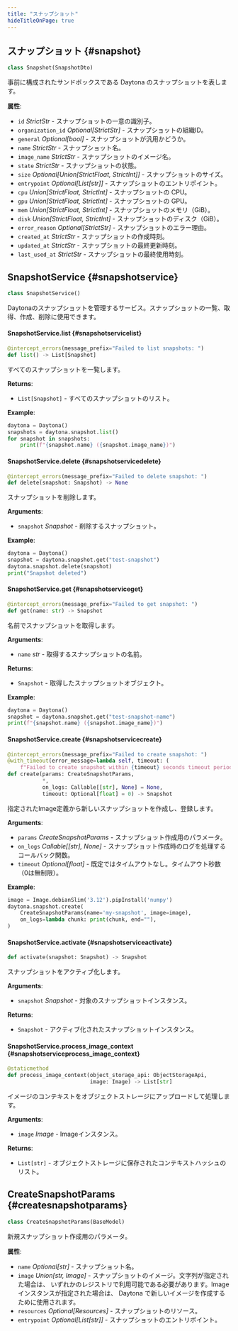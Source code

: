 ```yaml
---
title: "スナップショット"
hideTitleOnPage: true
---
```


## スナップショット {#snapshot}

```python
class Snapshot(SnapshotDto)
```

事前に構成されたサンドボックスである Daytona のスナップショットを表します。

**属性**:

- `id` _StrictStr_ - スナップショットの一意の識別子。
- `organization_id` _Optional[StrictStr]_ - スナップショットの組織ID。
- `general` _Optional[bool]_ - スナップショットが汎用かどうか。
- `name` _StrictStr_ - スナップショット名。
- `image_name` _StrictStr_ - スナップショットのイメージ名。
- `state` _StrictStr_ - スナップショットの状態。
- `size` _Optional[Union[StrictFloat, StrictInt]]_ - スナップショットのサイズ。
- `entrypoint` _Optional[List[str]]_ - スナップショットのエントリポイント。
- `cpu` _Union[StrictFloat, StrictInt]_ - スナップショットの CPU。
- `gpu` _Union[StrictFloat, StrictInt]_ - スナップショットの GPU。
- `mem` _Union[StrictFloat, StrictInt]_ - スナップショットのメモリ（GiB）。
- `disk` _Union[StrictFloat, StrictInt]_ - スナップショットのディスク（GiB）。
- `error_reason` _Optional[StrictStr]_ - スナップショットのエラー理由。
- `created_at` _StrictStr_ - スナップショットの作成時刻。
- `updated_at` _StrictStr_ - スナップショットの最終更新時刻。
- `last_used_at` _StrictStr_ - スナップショットの最終使用時刻。

## SnapshotService {#snapshotservice}

```python
class SnapshotService()
```

Daytonaのスナップショットを管理するサービス。スナップショットの一覧、取得、作成、削除に使用できます。

#### SnapshotService.list {#snapshotservicelist}

```python
@intercept_errors(message_prefix="Failed to list snapshots: ")
def list() -> List[Snapshot]
```

すべてのスナップショットを一覧します。

**Returns**:

- `List[Snapshot]` - すべてのスナップショットのリスト。

**Example**:

```python
daytona = Daytona()
snapshots = daytona.snapshot.list()
for snapshot in snapshots:
    print(f"{snapshot.name} ({snapshot.image_name})")
```

#### SnapshotService.delete {#snapshotservicedelete}

```python
@intercept_errors(message_prefix="Failed to delete snapshot: ")
def delete(snapshot: Snapshot) -> None
```

スナップショットを削除します。

**Arguments**:

- `snapshot` _Snapshot_ - 削除するスナップショット。

**Example**:

```python
daytona = Daytona()
snapshot = daytona.snapshot.get("test-snapshot")
daytona.snapshot.delete(snapshot)
print("Snapshot deleted")
```

#### SnapshotService.get {#snapshotserviceget}

```python
@intercept_errors(message_prefix="Failed to get snapshot: ")
def get(name: str) -> Snapshot
```

名前でスナップショットを取得します。

**Arguments**:

- `name` _str_ - 取得するスナップショットの名前。

**Returns**:

- `Snapshot` - 取得したスナップショットオブジェクト。

**Example**:

```python
daytona = Daytona()
snapshot = daytona.snapshot.get("test-snapshot-name")
print(f"{snapshot.name} ({snapshot.image_name})")
```

#### SnapshotService.create {#snapshotservicecreate}

```python
@intercept_errors(message_prefix="Failed to create snapshot: ")
@with_timeout(error_message=lambda self, timeout: (
    f"Failed to create snapshot within {timeout} seconds timeout period."))
def create(params: CreateSnapshotParams,
           *,
           on_logs: Callable[[str], None] = None,
           timeout: Optional[float] = 0) -> Snapshot
```

指定されたImage定義から新しいスナップショットを作成し、登録します。

**Arguments**:

- `params` _CreateSnapshotParams_ - スナップショット作成用のパラメータ。
- `on_logs` _Callable[[str], None]_ - スナップショット作成時のログを処理するコールバック関数。
- `timeout` _Optional[float]_ - 既定ではタイムアウトなし。タイムアウト秒数（0は無制限）。

**Example**:

```python
image = Image.debianSlim('3.12').pipInstall('numpy')
daytona.snapshot.create(
    CreateSnapshotParams(name='my-snapshot', image=image),
    on_logs=lambda chunk: print(chunk, end=""),
)
```

#### SnapshotService.activate {#snapshotserviceactivate}

```python
def activate(snapshot: Snapshot) -> Snapshot
```

スナップショットをアクティブ化します。

**Arguments**:

- `snapshot` _Snapshot_ - 対象のスナップショットインスタンス。

**Returns**:

- `Snapshot` - アクティブ化されたスナップショットインスタンス。

#### SnapshotService.process_image_context {#snapshotserviceprocess_image_context}

```python
@staticmethod
def process_image_context(object_storage_api: ObjectStorageApi,
                          image: Image) -> List[str]
```

イメージのコンテキストをオブジェクトストレージにアップロードして処理します。

**Arguments**:

- `image` _Image_ - Imageインスタンス。

**Returns**:

- `List[str]` - オブジェクトストレージに保存されたコンテキストハッシュのリスト。

## CreateSnapshotParams {#createsnapshotparams}

```python
class CreateSnapshotParams(BaseModel)
```

新規スナップショット作成用のパラメータ。

**属性**:

- `name` _Optional[str]_ - スナップショット名。
- `image` _Union[str, Image]_ - スナップショットのイメージ。文字列が指定された場合は、
  いずれかのレジストリで利用可能である必要があります。Image インスタンスが指定された場合は、
  Daytona で新しいイメージを作成するために使用されます。
- `resources` _Optional[Resources]_ - スナップショットのリソース。
- `entrypoint` _Optional[List[str]]_ - スナップショットのエントリポイント。
